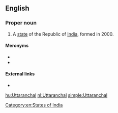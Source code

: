 ==English==

===Proper noun===
{{en-proper noun}}

# A [[state]] of the Republic of [[India]], formed in 2000.

====Meronyms====
* {{l|en|Garhwal}}
* {{l|en|Kumaon}}

====External links====
* {{projectlink|wikipedia}}

[[Category:en:States of India]]

[[hu:Uttaranchal]]
[[nl:Uttaranchal]]
[[simple:Uttaranchal]]